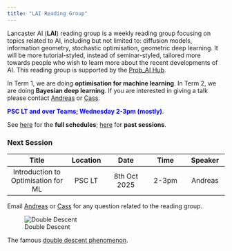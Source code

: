 ```yaml
---
title: "LAI Reading Group"
---
```


Lancaster AI (**LAI**) reading group is a weekly reading group focusing on topics related to AI, including but not limited to: diffusion models, information geometry, stochastic optimisation, geometric deep learning. It will be more tutorial-styled, instead of seminar-styled, tailored more towards people who wish to learn more about the recent developments of AI. This reading group is supported by the [Prob_AI Hub](https://www.probai.uk/).

In Term 1, we are doing **optimisation for machine learning**.
In Term 2, we are doing **Bayesian deep learning**. If you are interested in giving a talk please contact [Andreas](mailto:a.makris@lancaster.ac.uk) or [Cass](mailto:c.durr@lancaster.ac.uk).

[**PSC LT and over Teams; Wednesday 2-3pm (mostly)**]{style="color:Blue"}.

See [here](./schedule.html) for the **full schedules**; [here](./past.html) for **past sessions**.

### Next Session

| Title | Location | Date | Time | Speaker |
|:------------------:|:-----------:|:-----------:|:-----------:|:-----------:|
| Introduction to Optimisation for ML | PSC LT | 8th Oct 2025 | 2-3pm | Andreas |

Email [Andreas](mailto:a.makris@lancaster.ac.uk) or [Cass](mailto:c.durr@lancaster.ac.uk) for any question related to the reading group. 

![Double Descent](double_des.png)

The famous [double descent phenomenon](https://openai.com/index/deep-double-descent).